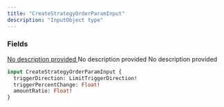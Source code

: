 ```yaml
---
title: "CreateStrategyOrderParamInput"
description: "InputObject type"
---
```


### Fields

<a href="/api-reference/types/limittriggerdirection">
  <ResponseField name="triggerDirection" type="LimitTriggerDirection!" required>
    No description provided
  </ResponseField>
</a>

<ResponseField name="triggerPercentChange" type="Float!" required>
  No description provided
</ResponseField>

<ResponseField name="amountRatio" type="Float!" required>
  No description provided
</ResponseField>


```graphql CreateStrategyOrderParamInput
input CreateStrategyOrderParamInput {
  triggerDirection: LimitTriggerDirection!
  triggerPercentChange: Float!
  amountRatio: Float!
}
```
